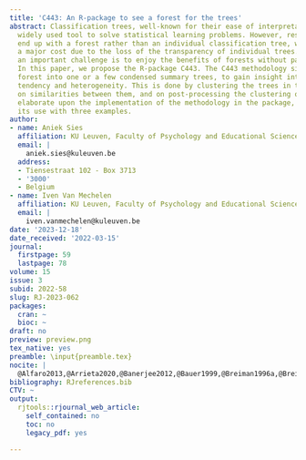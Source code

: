 ```yaml
---
title: 'C443: An R-package to see a forest for the trees'
abstract: Classification trees, well-known for their ease of interpretation, are a
  widely used tool to solve statistical learning problems. However, researchers often
  end up with a forest rather than an individual classification tree, which implies
  a major cost due to the loss of the transparency of individual trees. Therefore,
  an important challenge is to enjoy the benefits of forests without paying this cost.
  In this paper, we propose the R-package C443. The C443 methodology simplifies a
  forest into one or a few condensed summary trees, to gain insight into its central
  tendency and heterogeneity. This is done by clustering the trees in the forest based
  on similarities between them, and on post-processing the clustering output. We will
  elaborate upon the implementation of the methodology in the package, and will illustrate
  its use with three examples.
author:
- name: Aniek Sies
  affiliation: KU Leuven, Faculty of Psychology and Educational Sciences
  email: |
    aniek.sies@kuleuven.be
  address:
  - Tiensestraat 102 - Box 3713
  - '3000'
  - Belgium
- name: Iven Van Mechelen
  affiliation: KU Leuven, Faculty of Psychology and Educational Sciences
  email: |
    iven.vanmechelen@kuleuven.be
date: '2023-12-18'
date_received: '2022-03-15'
journal:
  firstpage: 59
  lastpage: 78
volume: 15
issue: 3
subid: 2022-58
slug: RJ-2023-062
packages:
  cran: ~
  bioc: ~
draft: no
preview: preview.png
tex_native: yes
preamble: \input{preamble.tex}
nocite: |
  @Alfaro2013,@Arrieta2020,@Banerjee2012,@Bauer1999,@Breiman1996a,@Breiman1996b,@Breiman2001,@Breiman2003,@Breiman1984,@Briand2009,@Chipman1998,@Dietterich2000,@Dheeru2017,@Fehrman2017,@Fokkema2020,@Freund1997,@Friedman2008,@Hastie2009,@Hornik2009,@Hothorna2006,@Hothornb2015,@Kaufman2009,@leibniz1764,@Liaw2002,@Lundberg2020,@Maechler2019,@McCrae2004,@Patton1995,@Pfeifer2022,@philipp2018,@philipp2016,@Quinlan1986,@Quinlan1993,@ridgeway2007,@Rousseeuw1987,@Rubin1987,@schubert2019,@Shannon1999,@Sies2020,@skurichina2002,@Strobl2009,@therneau2019,@Turney1995,@VanBuuren2011,@Wright2017,@Zuckerman1993
bibliography: RJreferences.bib
CTV: ~
output:
  rjtools::rjournal_web_article:
    self_contained: no
    toc: no
    legacy_pdf: yes

---
```

```{=latex}
\input{RJ-2023-062-src.tex}
```
